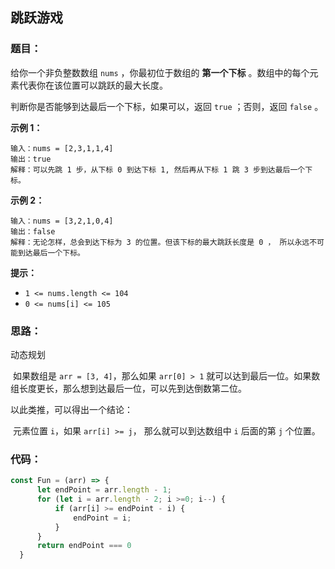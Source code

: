 ## 跳跃游戏
<div className='flex items-center'>
    <ChipDifficult content={'中等'} className='mr-2 text-middleText' />
    <ChipLink
        href={'https://leetcode.cn/problems/jump-game/description/'}
        content={'No.55 跳跃游戏'}
    />
</div>

### 题目：

给你一个非负整数数组 `nums` ，你最初位于数组的 **第一个下标** 。数组中的每个元素代表你在该位置可以跳跃的最大长度。

判断你是否能够到达最后一个下标，如果可以，返回 `true` ；否则，返回 `false` 。



**示例 1：**

```
输入：nums = [2,3,1,1,4]
输出：true
解释：可以先跳 1 步，从下标 0 到达下标 1, 然后再从下标 1 跳 3 步到达最后一个下标。
```

**示例 2：**

```
输入：nums = [3,2,1,0,4]
输出：false
解释：无论怎样，总会到达下标为 3 的位置。但该下标的最大跳跃长度是 0 ， 所以永远不可能到达最后一个下标。
```

 

**提示：**

- `1 <= nums.length <= 104`
- `0 <= nums[i] <= 105`



### 思路：

动态规划

​	如果数组是 `arr = [3, 4]`，那么如果 `arr[0] > 1` 就可以达到最后一位。如果数组长度更长，那么想到达最后一位，可以先到达倒数第二位。

以此类推，可以得出一个结论：

​	元素位置 `i`，如果 `arr[i] >= j`， 那么就可以到达数组中 `i` 后面的第 `j` 个位置。



### 代码：

```javascript
const Fun = (arr) => {
      let endPoint = arr.length - 1;
      for (let i = arr.length - 2; i >=0; i--) {
          if (arr[i] >= endPoint - i) {
              endPoint = i;
          }
      }
      return endPoint === 0
  }
```





